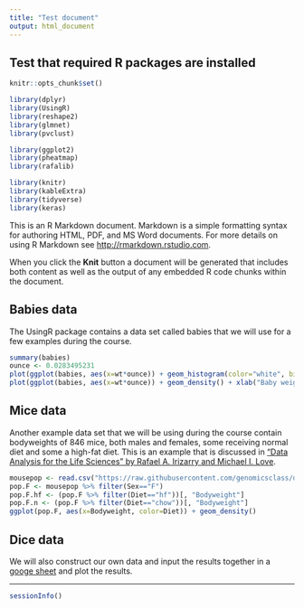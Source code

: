 ```yaml
---
title: "Test document"
output: html_document
---
```


## Test that required R packages are installed

```r
knitr::opts_chunk$set()

library(dplyr)
library(UsingR)
library(reshape2)
library(glmnet)
library(pvclust)

library(ggplot2)
library(pheatmap)
library(rafalib)

library(knitr)
library(kableExtra)
library(tidyverse)
library(keras)

```

This is an R Markdown document. Markdown is a simple formatting syntax for authoring HTML, PDF, and MS Word documents. For more details on using R Markdown see <http://rmarkdown.rstudio.com>.

When you click the **Knit** button a document will be generated that includes both content as well as the output of any embedded R code chunks within the document.

## Babies data

The UsingR package contains a data set called babies that we will use for a few examples during the course.

```r

summary(babies)
ounce <- 0.0283495231
plot(ggplot(babies, aes(x=wt*ounce)) + geom_histogram(color="white", binwidth=0.1) + xlab("Baby weight (kg)"))
plot(ggplot(babies, aes(x=wt*ounce)) + geom_density() + xlab("Baby weight (kg)"))
```

## Mice data

Another example data set that we will be using during the course contain bodyweights of 846 mice, both males and females, some receiving normal diet and some a high-fat diet. This is an example that is discussed in ["Data Analysis for the Life Sciences" by Rafael A. Irizarry and Michael I. Love](http://www.rwdc2.com/files/rafa.pdf).

```r
mousepop <- read.csv("https://raw.githubusercontent.com/genomicsclass/dagdata/master/inst/extdata/mice_pheno.csv")
pop.F <- mousepop %>% filter(Sex=="F")
pop.F.hf <- (pop.F %>% filter(Diet=="hf"))[, "Bodyweight"]
pop.F.n <- (pop.F %>% filter(Diet=="chow"))[, "Bodyweight"]
ggplot(pop.F, aes(x=Bodyweight, color=Diet)) + geom_density()
```

## Dice data

We will also construct our own data and input the results together in a [googe sheet](https://docs.google.com/spreadsheets/d/1t3jOucU48MVoCQGTbGyWe9SntFbHlHqGSCiqMptHhhs/edit?usp=sharing) and plot the results.

-------
```r
sessionInfo()
```


